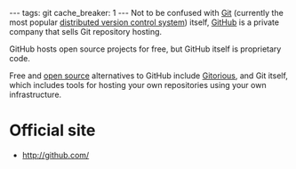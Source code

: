 ---
tags: git
cache_breaker: 1
---
Not to be confused with [[Git]] (currently the most popular [[distributed version control system]]) itself, [[GitHub]] is a private company that sells Git repository hosting.

GitHub hosts open source projects for free, but GitHub itself is proprietary code.

Free and [[open source]] alternatives to GitHub include [[Gitorious]], and Git itself, which includes tools for hosting your own repositories using your own infrastructure.

= Official site =

* http://github.com/
